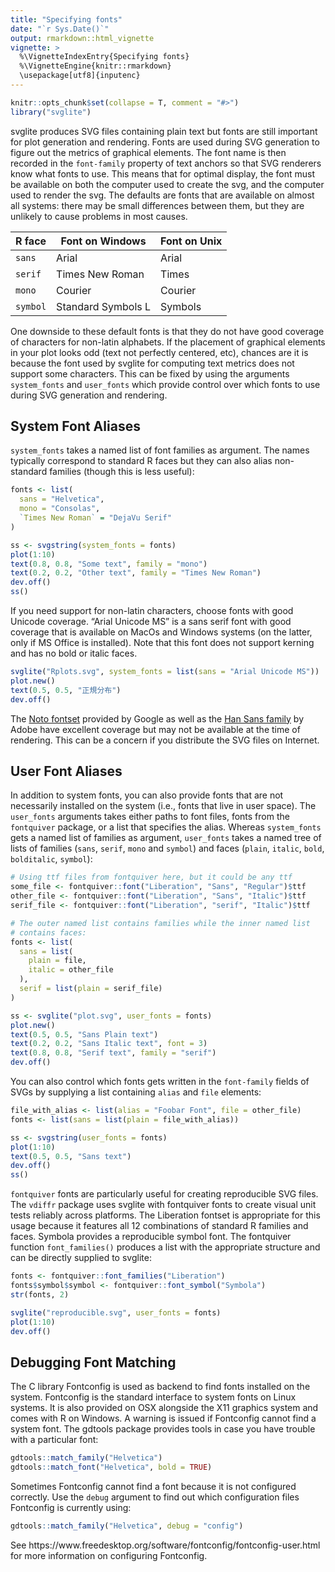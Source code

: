 ```yaml
---
title: "Specifying fonts"
date: "`r Sys.Date()`"
output: rmarkdown::html_vignette
vignette: >
  %\VignetteIndexEntry{Specifying fonts}
  %\VignetteEngine{knitr::rmarkdown}
  \usepackage[utf8]{inputenc}
---
```


```r
knitr::opts_chunk$set(collapse = T, comment = "#>")
library("svglite")
```

svglite produces SVG files containing plain text but fonts are still
important for plot generation and rendering. Fonts are used during SVG
generation to figure out the metrics of graphical elements. The font
name is then recorded in the `font-family` property of text anchors so
that SVG renderers know what fonts to use. This means that for optimal
display, the font must be available on both the computer used to
create the svg, and the computer used to render the svg. The defaults
are fonts that are available on almost all systems: there may be small
differences between them, but they are unlikely to cause problems in
most causes.

| R face   | Font on Windows    | Font on Unix |
|----------|--------------------|--------------|
| `sans`   | Arial              | Arial        |
| `serif`  | Times New Roman    | Times        |
| `mono`   | Courier            | Courier      |
| `symbol` | Standard Symbols L | Symbols      |

One downside to these default fonts is that they do not have good
coverage of characters for non-latin alphabets. If the placement of
graphical elements in your plot looks odd (text not perfectly
centered, etc), chances are it is because the font used by svglite for
computing text metrics does not support some characters. This can be
fixed by using the arguments `system_fonts` and `user_fonts` which
provide control over which fonts to use during SVG generation and
rendering.


## System Font Aliases

`system_fonts` takes a named list of font families as argument. The
names typically correspond to standard R faces but they can also alias
non-standard families (though this is less useful):

```r
fonts <- list(
  sans = "Helvetica",
  mono = "Consolas",
  `Times New Roman` = "DejaVu Serif"
)

ss <- svgstring(system_fonts = fonts)
plot(1:10)
text(0.8, 0.8, "Some text", family = "mono")
text(0.2, 0.2, "Other text", family = "Times New Roman")
dev.off()
ss()
```

If you need support for non-latin characters, choose fonts with good
Unicode coverage. "Arial Unicode MS" is a sans serif font with good
coverage that is available on MacOs and Windows systems (on the
latter, only if MS Office is installed). Note that this font does not
support kerning and has no bold or italic faces.

```r
svglite("Rplots.svg", system_fonts = list(sans = "Arial Unicode MS"))
plot.new()
text(0.5, 0.5, "正規分布")
dev.off()
```

The [Noto fontset](https://www.google.com/get/noto/) provided by
Google as well as the
[Han Sans family](https://github.com/adobe-fonts/source-han-sans) by
Adobe have excellent coverage but may not be available at the time of
rendering. This can be a concern if you distribute the SVG files on
Internet.


## User Font Aliases

In addition to system fonts, you can also provide fonts that are not
necessarily installed on the system (i.e., fonts that live in user
space). The `user_fonts` arguments takes either paths to font files,
fonts from the `fontquiver` package, or a list that specifies the
alias. Whereas `system_fonts` gets a named list of families as argument,
`user_fonts` takes a named tree of lists of families (`sans`, `serif`,
`mono` and `symbol`) and faces (`plain`, `italic`, `bold`,
`bolditalic`, `symbol`):

```r
# Using ttf files from fontquiver here, but it could be any ttf
some_file <- fontquiver::font("Liberation", "Sans", "Regular")$ttf
other_file <- fontquiver::font("Liberation", "Sans", "Italic")$ttf
serif_file <- fontquiver::font("Liberation", "serif", "Italic")$ttf

# The outer named list contains families while the inner named list
# contains faces:
fonts <- list(
  sans = list(
    plain = file,
    italic = other_file
  ),
  serif = list(plain = serif_file)
)

ss <- svglite("plot.svg", user_fonts = fonts)
plot.new()
text(0.5, 0.5, "Sans Plain text")
text(0.2, 0.2, "Sans Italic text", font = 3)
text(0.8, 0.8, "Serif text", family = "serif")
dev.off()
```

You can also control which fonts gets written in the `font-family`
fields of SVGs by supplying a list containing `alias` and `file`
elements:

```r
file_with_alias <- list(alias = "Foobar Font", file = other_file)
fonts <- list(sans = list(plain = file_with_alias))

ss <- svgstring(user_fonts = fonts)
plot(1:10)
text(0.5, 0.5, "Sans text")
dev.off()
ss()
```

`fontquiver` fonts are particularly useful for creating reproducible
SVG files. The `vdiffr` package uses svglite with fontquiver fonts to
create visual unit tests reliably across platforms. The Liberation
fontset is appropriate for this usage because it features all 12
combinations of standard R families and faces. Symbola provides a
reproducible symbol font. The fontquiver function `font_families()`
produces a list with the appropriate structure and can be directly
supplied to svglite:

```r
fonts <- fontquiver::font_families("Liberation")
fonts$symbol$symbol <- fontquiver::font_symbol("Symbola")
str(fonts, 2)

svglite("reproducible.svg", user_fonts = fonts)
plot(1:10)
dev.off()
```


## Debugging Font Matching

The C library Fontconfig is used as backend to find fonts installed on
the system. Fontconfig is the standard interface to system fonts on
Linux systems. It is also provided on OSX alongside the X11 graphics
system and comes with R on Windows. A warning is issued if Fontconfig
cannot find a system font. The gdtools package provides tools in case
you have trouble with a particular font:

```r
gdtools::match_family("Helvetica")
gdtools::match_font("Helvetica", bold = TRUE)
```

Sometimes Fontconfig cannot find a font because it is not configured
correctly. Use the `debug` argument to find out which configuration
files Fontconfig is currently using:

```r
gdtools::match_family("Helvetica", debug = "config")
```

See https://www.freedesktop.org/software/fontconfig/fontconfig-user.html
for more information on configuring Fontconfig.
